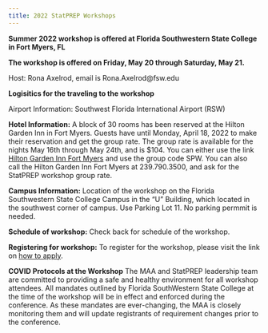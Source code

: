 ```yaml
---
title: 2022 StatPREP Workshops
---
```


**Summer 2022 workshop is offered at Florida Southwestern State College in Fort Myers, FL**

**The workshop is offered on Friday, May 20 through Saturday, May 21.**

Host: Rona Axelrod, email is Rona.Axelrod@fsw.edu

**Logisitics for the traveling to the workshop**

Airport Information: Southwest Florida International Airport (RSW)

**Hotel Information:** A block of 30 rooms has been reserved at the Hilton Garden Inn in Fort Myers. Guests have until Monday, April 18, 2022 to make their reservation and get the group rate. The group rate is available for the nights May 16th through May 24th, and is \$104. You can either use the link [Hilton Garden Inn Fort Myers](https://www.hilton.com/en/book/reservation/deeplink/?ctyhocn=TPAFMGI&groupCode=SPW&arrivaldate=2022-05-17&departuredate=2022-05-24&cid=OM,WW,HILTONLINK,EN,DirectLink&fromId=HILTONLINKDIRECT) and use the group code SPW. You can also call the Hilton Garden Inn Fort Myers at 239.790.3500, and ask for the StatPREP workshop group rate.

**Campus Information:** Location of the workshop on the Florida Southwestern State College Campus in the “U” Building, which located in the southwest corner of campus.  Use Parking Lot 11. No parking permmit is needed.

**Schedule of workshop:** Check back for schedule of the workshop.

**Registering for workshop:** To register for the workshop, please visit the link on [how to apply](https://maa.org/statprep#Apply).

**COVID Protocols at the Workshop**
The MAA and StatPREP leadership team are committed to providing a safe and healthy environment for all workshop attendees. All mandates outlined by Florida SouthWestern State College at the time of the workshop will be in effect and enforced during the conference. As these mandates are ever-changing, the MAA is closely monitoring them and will update registrants of requirement changes prior to the conference.


